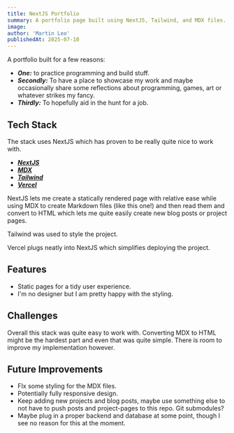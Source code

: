 ```yaml
---
title: NextJS Portfolio
summary: A portfolio page built using NextJS, Tailwind, and MDX files.
image:
author: 'Martin Leo'
publishedAt: 2025-07-10
---
```




A portfolio built for a few reasons: 

- ***One:*** to practice programming and build stuff. 
- ***Secondly:*** To have a place to showcase my work and maybe occasionally share some reflections about programming, games, art or whatever strikes my fancy.
- ***Thirdly:*** To hopefully aid in the hunt for a job.

## Tech Stack

The stack uses NextJS which has proven to be really quite nice to work with. 

- [***NextJS***](https://nextjs.org/)
- [***MDX***](https://mdxjs.com/)
- [***Tailwind***](https://tailwindcss.com/)
- [***Vercel***](https://vercel.com/)

NextJS lets me create a statically rendered page with relative ease while using MDX to create Markdown files (like this one!) and then read them and convert to HTML which lets me quite easily create new blog posts or project pages.

Tailwind was used to style the project.

Vercel plugs neatly into NextJS which simplifies deploying the project.

## Features

- Static pages for a tidy user experience.
- I'm no designer but I am pretty happy with the styling.

## Challenges

Overall this stack was quite easy to work with. Converting MDX to HTML might be the hardest part and even that was quite simple. There is room to improve my implementation however.

## Future Improvements

- FIx some styling for the MDX files.
- Potentially fully responsive design.
- Keep adding new projects and blog posts, maybe use something else to not have to push posts and project-pages to this repo. Git submodules?
- Maybe plug in a proper backend and database at some point, though I see no reason for this at the moment.

 
